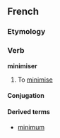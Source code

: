 ==French==

===Etymology===
{{suffix|minimum|iser}}

===Verb===
'''minimiser'''

# To [[minimise]]

====Conjugation====
{{fr-conj-er|minimis|avoir}}

====Derived terms====
*[[minimum#French|minimum]]